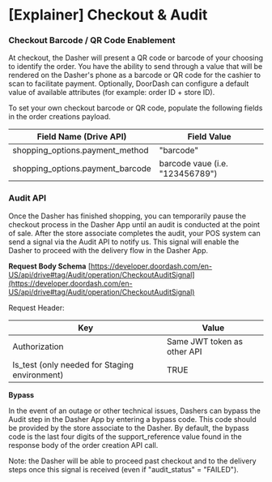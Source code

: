 # [Explainer] Checkout & Audit

### Checkout Barcode / QR Code Enablement[​](#checkout-barcode--qr-code-enablement "Direct link to heading")

At checkout, the Dasher will present a QR code or barcode of your choosing to identify the order. You have the ability to send through a value that will be rendered on the Dasher's phone as a barcode or QR code for the cashier to scan to facilitate payment. Optionally, DoorDash can configure a default value of available attributes (for example: order ID + store ID).

To set your own checkout barcode or QR code, populate the following fields in the order creations payload.

| Field Name (Drive API) | Field Value |
| --- | --- |
| shopping\_options.payment\_method | "barcode" |
| shopping\_options.payment\_barcode | barcode vaue (i.e. "123456789") |

### Audit API[​](#audit-api "Direct link to heading")

Once the Dasher has finished shopping, you can temporarily pause the checkout process in the Dasher App until an audit is conducted at the point of sale. After the store associate completes the audit, your POS system can send a signal via the Audit API to notify us. This signal will enable the Dasher to proceed with the delivery flow in the Dasher App.

**Request Body Schema**
[https://developer.doordash.com/en-US/api/drive#tag/Audit/operation/CheckoutAuditSignal](https://developer.doordash.com/en-US/api/drive#tag/Audit/operation/CheckoutAuditSignal)

Request Header:

| Key | Value |
| --- | --- |
| Authorization | Same JWT token as other API |
| Is\_test (only needed for Staging environment) | TRUE |

**Bypass**

In the event of an outage or other technical issues, Dashers can bypass the Audit step in the Dasher App by entering a bypass code. This code should be provided by the store associate to the Dasher. By default, the bypass code is the last four digits of the support\_reference value found in the response body of the order creation API call.

Note: the Dasher will be able to proceed past checkout and to the delivery steps once this signal is received (even if "audit\_status" = "FAILED").

